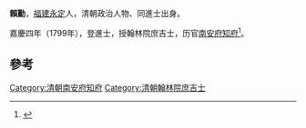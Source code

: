 '''賴勳'''，[[福建|福建]][[永定|永定]]人，清朝政治人物、同進士出身。

嘉慶四年（1799年），登進士，授翰林院庶吉士，历官[[南安府|南安府]][[知府|知府]]<ref>{{cite news|title=永定县志  县志（1994年版）|url=http://www.ydxq.cn/right.asp?bookid=30&juanid=77&zhangid=302|accessdate=2013-10-27|newspaper=永定县志|deadurl=yes|archiveurl=https://web.archive.org/web/20131029191031/http://www.ydxq.cn/right.asp?bookid=30&juanid=77&zhangid=302|archivedate=2013-10-29}}</ref>。

==參考==
{{reflist}}
{{清朝人物小作品}}
{{嘉慶四年己未科殿試金榜}}
{{DEFAULTSORT:Lai賴}}
[[Category:清朝南安府知府|Category:清朝南安府知府]]
[[Category:清朝翰林院庶吉士|Category:清朝翰林院庶吉士]]